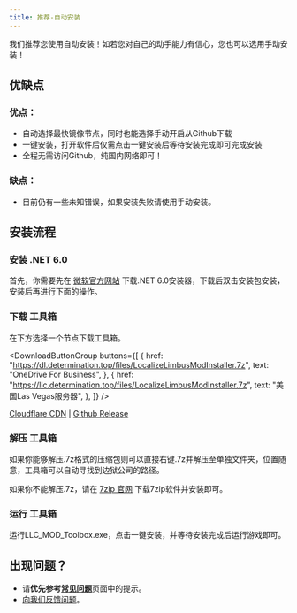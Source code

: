 ```yaml
---
title: 推荐-自动安装
---
```



我们推荐您使用自动安装！如若您对自己的动手能力有信心，您也可以选用手动安装！

## 优缺点

### 优点：

- 自动选择最快镜像节点，同时也能选择手动开启从Github下载
- 一键安装，打开软件后仅需点击一键安装后等待安装完成即可完成安装
- 全程无需访问Github，纯国内网络即可！

### 缺点：

- 目前仍有一些未知错误，如果安装失败请使用手动安装。

## 安装流程

### 安装 .NET 6.0

首先，你需要先在 [微软官方网站](https://dotnet.microsoft.com/zh-cn/download/dotnet/thank-you/sdk-6.0.408-windows-x64-installer) 下载.NET 6.0安装器，下载后双击安装包安装，安装后再进行下面的操作。

### 下载 工具箱

在下方选择一个节点下载工具箱。

<DownloadButtonGroup
  buttons={[
    {
      href: "https://dl.determination.top/files/LocalizeLimbusModInstaller.7z",
      text: "OneDrive For Business",
    },
    {
      href: "https://llc.determination.top/files/LocalizeLimbusModInstaller.7z",
      text: "美国Las Vegas服务器",
    },
  ]}
/>

[Cloudflare CDN](https://limbus.determination.top/files/LocalizeLimbusModInstaller.7z) | [Github Release](https://github.com/LocalizeLimbusCompany/LLC_MOD_Toolbox/releases/latest)

### 解压 工具箱

如果你能够解压.7z格式的压缩包则可以直接右键.7z并解压至单独文件夹，位置随意，工具箱可以自动寻找到边狱公司的路径。

如果你不能解压.7z，请在 [7zip 官网](https://7-zip.org/a/7z2301-x64.exe) 下载7zip软件并安装即可。

### 运行 工具箱

运行LLC_MOD_Toolbox.exe，点击一键安装，并等待安装完成后运行游戏即可。

## 出现问题？

- 请**优先参考**[**常见问题**](https://www.zeroasso.top/docs/question)页面中的提示。
- [向我们反馈问题](/docs/callus)。
